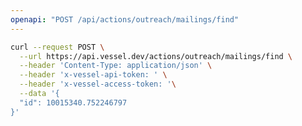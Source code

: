 ```yaml
---
openapi: "POST /api/actions/outreach/mailings/find"
---
```


<RequestExample>

```bash Request
curl --request POST \
  --url https://api.vessel.dev/actions/outreach/mailings/find \
  --header 'Content-Type: application/json' \
  --header 'x-vessel-api-token: ' \
  --header 'x-vessel-access-token: '\
  --data '{
  "id": 10015340.752246797
}'
```

</RequestExample>
